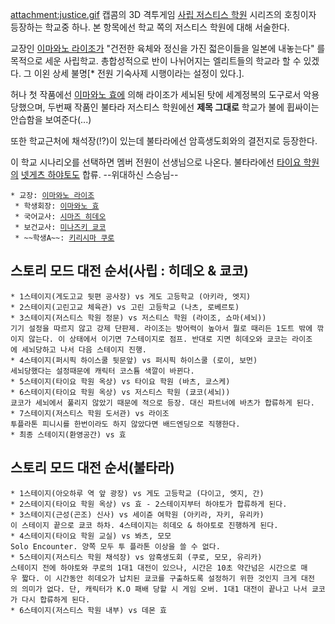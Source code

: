 attachment:justice.gif
캡콤의 3D 격투게임 [[사립 저스티스 학원]] 시리즈의 호칭이자 등장하는 학교중 하나.
본 항목에선 학교 쪽의 저스티스 학원에 대해 서술한다.

교장인 [[이마와노 라이조]]가 "건전한 육체와 정신을 가진 젋은이들을 일본에 내놓는다" 를 목적으로 세운 사립학교. 총합성적으로 반이 나뉘어지는 엘리트들의 학교라 할 수 있겠다. 그 이왼 상세 불명[* 전원 기숙사제 시행이라는 설정이 있다.].

허나 첫 작품에선 [[이마와노 효]]에 의해 라이조가 세뇌된 탓에 세계정복의 도구로서 악용당했으며, 두번째 작품인 불타라 저스티스 학원에선 '''제목 그대로''' 학교가 불에 휩싸이는 안습함을 보여준다(...)

또한 학교근처에 채석장(!?)이 있는데 불타라에선 암흑생도회와의 결전지로 등장한다.

이 학교 시나리오를 선택하면 멤버 전원이 선생님으로 나온다. 불타라에선 [[타이요 학원]]의 [[넷게츠 하야토]]도 합류. --위대하신 스승님--

 * 교장: [[이마와노 라이조]]
  * 학생회장: [[이마와노 효]]
  * 국어교사: [[시마즈 히데오]]
  * 보건교사: [[미나즈키 쿄코]]
  * ~~학생A~~: [[키리시마 쿠로]]

== 스토리 모드 대전 순서(사립 : 히데오 & 쿄코) ==
 * 1스테이지(게도고교 뒷편 공사장) vs 게도 고등학교 (아키라, 엣지)
 * 2스테이지(고린고교 체육관) vs 고린 고등학교 (나츠, 로베르토)
 * 3스테이지(저스티스 학원 정문) vs 저스티스 학원 (라이조, 쇼마(세뇌))
 기기 설정을 따르지 않고 강제 단판제. 라이조는 방어력이 높아서 뭘로 때리든 1도트 밖에 깎이지 않는다. 이 상태에서 이기면 7스테이지로 점프. 반대로 지면 히데오와 쿄코는 라이조에 세뇌당하고 나서 다음 스테이지 진행.
 * 4스테이지(퍼시픽 하이스쿨 뒷문앞) vs 퍼시픽 하이스쿨 (로이, 보먼)
 세뇌당했다는 설정때문에 캐릭터 코스튬 색깔이 바뀐다.
 * 5스테이지(타이요 학원 옥상) vs 타이요 학원 (바츠, 쿄스케)
 * 6스테이지(타이요 학원 옥상) vs 저스티스 학원 (쿄코(세뇌))
 쿄코가 세뇌에서 풀리지 않았기 때문에 적으로 등장. 대신 파트너에 바츠가 합류하게 된다.
 * 7스테이지(저스티스 학원 도서관) vs 라이조
 투플라톤 피니시를 한번이라도 하지 않았다면 배드엔딩으로 직행한다.
 * 최종 스테이지(환영공간) vs 효

== 스토리 모드 대전 순서(불타라) ==
 * 1스테이지(아오하루 역 앞 광장) vs 게도 고등학교 (다이고, 엣지, 간)
 * 2스테이지(타이요 학원 옥상) vs 효 - 2스테이지부터 하야토가 합류하게 된다.
 * 3스테이지(근성(곤조) 신사) vs 세이쥰 여학원 (아키라, 자키, 유리카)
 이 스테이지 끝으로 쿄코 하차. 4스테이지는 히데오 & 하야토로 진행하게 된다.
 * 4스테이지(타이요 학원 교실) vs 봐츠, 모모
 Solo Encounter. 양쪽 모두 투 플라톤 이상을 쓸 수 없다.
 * 5스테이지(저스티스 학원 채석장) vs 암흑생도회 (쿠로, 모모, 유리카)
 스테이지 전에 하야토와 쿠로의 1대1 대전이 있으나, 시간은 10초 약간넘은 시간으로 매우 짧다. 이 시간동안 히데오가 납치된 쿄코를 구출하도록 설정하기 위한 것인지 크게 대전의 의미가 없다. 단, 캐릭터가 K.O 패배 당할 시 게임 오버. 1대1 대전이 끝나고 나서 쿄코가 다시 합류하게 된다.
 * 6스테이지(저스티스 학원 내부) vs 데몬 효
